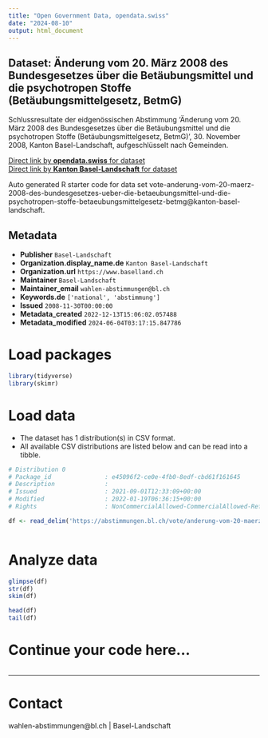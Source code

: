 ```yaml
---
title: "Open Government Data, opendata.swiss"
date: "2024-08-10"
output: html_document
---
```


## Dataset: Änderung vom 20. März 2008 des Bundesgesetzes über die Betäubungsmittel und die psychotropen Stoffe (Betäubungsmittelgesetz, BetmG)

Schlussresultate der eidgenössischen Abstimmung 'Änderung vom 20. März 2008 des Bundesgesetzes über die Betäubungsmittel und die psychotropen Stoffe (Betäubungsmittelgesetz, BetmG)', 30. November 2008, Kanton Basel-Landschaft, aufgeschlüsselt nach Gemeinden.

[Direct link by **opendata.swiss** for dataset](https://opendata.swiss/de/dataset/anderung-vom-20-marz-2008-des-bundesgesetzes-uber-die-betaubungsmittel-und-die-psychotropen-sto)<br>
[Direct link by **Kanton Basel-Landschaft** for dataset](https://abstimmungen.bl.ch/vote/anderung-vom-20-maerz-2008-des-bundesgesetzes-ueber-die-betaeubungsmittel-und-die-psychotropen-stoffe-betaeubungsmittelgesetz-betmg/data)

Auto generated R starter code for data set vote-anderung-vom-20-maerz-2008-des-bundesgesetzes-ueber-die-betaeubungsmittel-und-die-psychotropen-stoffe-betaeubungsmittelgesetz-betmg@kanton-basel-landschaft.

## Metadata

- **Publisher** `Basel-Landschaft`
- **Organization.display_name.de** `Kanton Basel-Landschaft`
- **Organization.url** `https://www.baselland.ch`
- **Maintainer** `Basel-Landschaft`
- **Maintainer_email** `wahlen-abstimmungen@bl.ch`
- **Keywords.de** `['national', 'abstimmung']`
- **Issued** `2008-11-30T00:00:00`
- **Metadata_created** `2022-12-13T15:06:02.057488`
- **Metadata_modified** `2024-06-04T03:17:15.847786`


# Load packages

```r

library(tidyverse)
library(skimr)

```

# Load data

-   The dataset has 1 distribution(s) in CSV format.
-   All available CSV distributions are listed below and can be read into a tibble.

```r

# Distribution 0
# Package_id               : e45096f2-ce0e-4fb0-8edf-cbd61f161645
# Description              : 
# Issued                   : 2021-09-01T12:33:09+00:00
# Modified                 : 2022-01-19T06:36:15+00:00
# Rights                   : NonCommercialAllowed-CommercialAllowed-ReferenceRequired

df <- read_delim('https://abstimmungen.bl.ch/vote/anderung-vom-20-maerz-2008-des-bundesgesetzes-ueber-die-betaeubungsmittel-und-die-psychotropen-stoffe-betaeubungsmittelgesetz-betmg/data-csv')



```

# Analyze data

```r

glimpse(df)
str(df)
skim(df)

head(df)
tail(df)

```

# Continue your code here...

```r

```

------------------------------------------------------------------------

# Contact

wahlen-abstimmungen@bl.ch | Basel-Landschaft
